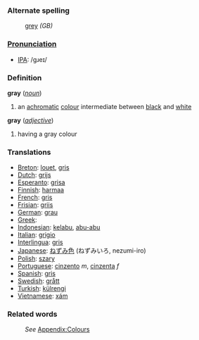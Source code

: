 ===Alternate spelling===
:[[grey]] ''(GB)''

===[[Pronunciation]]===
*[[w:IPA|IPA]]: /gɹeɪ/

===Definition===
;'''gray''' (''[[noun]]'')
#an [[achromatic]] [[color|colour]] intermediate between [[black]] and [[white]]
;'''gray''' (''[[adjective]]'')
#having a gray colour

===Translations===
* [[Breton]]: [[louet]], [[gris]]
* [[Dutch]]: [[grijs]]
* [[Esperanto]]: [[grisa]]
* [[Finnish]]: [[harmaa]]
* [[French]]: [[gris]]
* [[Frisian]]: [[griis]]
* [[German]]: [[grau]]
* [[Greek]]: [[]]
* [[Indonesian]]: [[kelabu]], [[abu-abu]]
* [[Italian]]: [[grigio]]
* [[Interlingua]]: [[gris]]
* [[Japanese]]: [[ねずみ色]] (ねずみいろ, nezumi-iro)
* [[Polish]]: [[szary]]
* [[Portuguese]]: [[cinzento]] ''m'', [[cinzenta]] ''f''
* [[Spanish]]: [[gris]]
* [[Swedish]]: [[grått]]
* [[Turkish]]: [[külrengi]]
* [[Vietnamese]]: [[xám]]

===Related words===
:''See'' [[Wiktionary_Appendix:Colours|Appendix:Colours]]